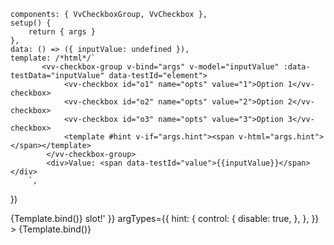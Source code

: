 
<Meta
	title="Components/CheckboxGroup/Slots"
	component={VvCheckboxGroup}
	args={defaultArgs}
	argTypes={argTypes}
/>

	components: { VvCheckboxGroup, VvCheckbox },
	setup() {
		return { args }
	},
	data: () => ({ inputValue: undefined }),
	template: /*html*/`
           <vv-checkbox-group v-bind="args" v-model="inputValue" :data-testData="inputValue" data-testId="element">
				<vv-checkbox id="o1" name="opts" value="1">Option 1</vv-checkbox>
				<vv-checkbox id="o2" name="opts" value="2">Option 2</vv-checkbox>
				<vv-checkbox id="o3" name="opts" value="3">Option 3</vv-checkbox>
				<template #hint v-if="args.hint"><span v-html="args.hint"></span></template>
			</vv-checkbox-group>
			<div>Value: <span data-testId="value">{{inputValue}}</span></div>
        `,
})

<Canvas>
	<Story
		name="Default"
		play={defaultTest}
		argTypes={{
			options: {
				control: {
					disable: true,
				},
			},
			default: {
				control: {
					disable: true,
				},
			},
		}}
	>
		{Template.bind()}
	</Story>
</Canvas>

<Canvas>
	<Story
		name="Hint"
		play={defaultTest}
		args={{ hint: 'Hint <em class="italic">slot!</em>' }}
		argTypes={{
			hint: {
				control: {
					disable: true,
				},
			},
		}}
	>
		{Template.bind()}
	</Story>
</Canvas>
